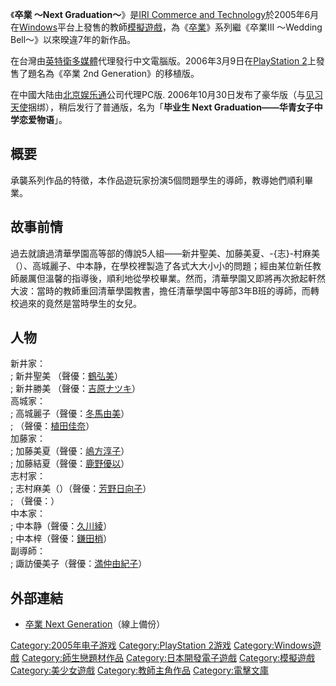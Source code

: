 {{Infobox animanga/Headerofja
|title= 卒業 ～Next Graduation～
|image= 《卒業 Next Graduation》.jpg
|size= 200px
|caption= 
|japanese= 卒業 ～Graduation～
|english= 
|kana= そつぎょう ネクスト グラジュエーション
|romaji= Sotsugyō Nekusuto Gurajuēshon
|genre= 
}}
{{Infobox animanga/Game
|標題= 《卒業 Next Graduation》<br/>中文版 純愛夢幻限定
|遊戲類型= [[模擬遊戲|模擬遊戲]]
|使用平臺= [[个人电脑|PC]]
|最低配備= CPU:PentiumIII 800MHz以上 <br/>記憶體：128MB以上 <br/>顯示卡：16MB以上 <br/>作業系統：Windows 2000/Me/XP <br/>DirectX：8.1以上
|推薦配備= CPU:PentiumIII 1GHz以上 <br/>記憶體：256MB以上 <br/>顯示卡：32MB以上 <br/>作業系統：Windows 2000/Me/XP </br/>DirectX：8.1以上
|修正檔= 
|開發團隊= [[WonderFarm|WonderFarm]]
|代理商= {{flagicon|Taiwan}} [[英特衛|英特衛]] <br/> {{flagicon|China}} [[北京娱乐通|北京娱乐通]]
|製作人= 
|監製= 
|人物設定= [[倉嶋丈康|倉嶋丈康]]
|遊戲人數= 1人
|售價= 新台幣980元 <br/> 人民币158元(豪华版, 与[[见习天使|见习天使]]捆绑发售) <br/> 人民币69元(普通版)
|銷售數量= 
|對象年齡= 8歲以上
|結局數= 27
|記錄檔數= 32個
|記錄檔容量= 79KB
|快速記錄= 有
|快速讀取= 有
|繼續遊戲= 有
|畫面尺寸= 800*600以上
|全螢幕表示模式= 可
|音樂形式= 
|角色配音= 有
|訊息回顧= 可
|CG模式= 有
|音樂模式= 有
|回憶模式= 有
|訊息略過= 可
|自動模式= 半自動
}}
{{Infobox animanga/Footerofja}}

《'''卒業 ～Next Graduation～'''》是[[IRI_Commerce_and_Technology|IRI Commerce and Technology]]於2005年6月在[[Windows|Windows]]平台上發售的教師[[模擬遊戲|模擬遊戲]]，為《[[卒業_(遊戲)|卒業]]》系列繼《卒業III ～Wedding Bell～》以來暌違7年的新作品。

在台灣由[[英特衛多媒體|英特衛多媒體]]代理發行中文電腦版。2006年3月9日在[[PlayStation_2|PlayStation 2]]上發售了題名為《卒業 2nd Generation》的移植版。

在中國大陆由[[北京娱乐通|北京娱乐通]]公司代理PC版. 2006年10月30日发布了豪华版（与[[见习天使|见习天使]]捆绑），稍后发行了普通版，名为「'''毕业生 Next Graduation——华青女子中学恋爱物语'''」。

== 概要 ==
承襲系列作品的特徵，本作品遊玩家扮演5個問題學生的導師，教導她們順利畢業。

== 故事前情 ==
過去就讀過清華學園高等部的傳說5人組——新井聖美、加藤美夏、-{志}-村麻美（{{lang|ja|志村まみ}}）、高城麗子、中本静，在學校裡製造了各式大大小小的問題；經由某位新任教師嚴厲但溫馨的指導後，順利地從學校畢業。然而，清華學園又即將再次掀起軒然大波：當時的教師重回清華學園教書，擔任清華學園中等部3年B班的導師，而轉校過來的竟然是當時學生的女兒。

== 人物 ==
;新井家：
;; 新井聖美 （聲優：[[鶴弘美|鶴弘美]]）
;; 新井勝美 （聲優：[[吉原ナツキ|吉原ナツキ]]）
;高城家：
;; 高城麗子（聲優：[[冬馬由美|冬馬由美]]）
;; {{lang|ja|高城レイカ}}（聲優：[[植田佳奈|植田佳奈]]）
;加藤家：
;; 加藤美夏（聲優：[[嶋方淳子|嶋方淳子]]）
;; 加藤結夏（聲優：[[鹿野優以|鹿野優以]]）
;志村家：
;; 志村麻美（{{lang|ja|志村まみ}}）（聲優：[[芳野日向子|芳野日向子]]）
;; {{lang|ja|志村もこ}}（聲優：{{lang|ja|[[こやまきみこ|こやまきみこ]]}}）
;中本家：
;; 中本静（聲優：[[久川綾|久川綾]]）
;; 中本梓（聲優：[[鎌田梢|鎌田梢]]）
;副導師：
;; 諏訪優美子（聲優：[[満仲由紀子|満仲由紀子]]）

== 外部連結 ==
*[https://web.archive.org/web/20050317024001/http://graduation.jp/ 卒業 Next Generation]（線上備份） {{ja}}

{{DEFAULTSORT:Sotsugyou Next Graduation}}
[[Category:2005年电子游戏|Category:2005年电子游戏]]
[[Category:PlayStation_2游戏|Category:PlayStation 2游戏]]
[[Category:Windows遊戲|Category:Windows遊戲]]
[[Category:師生戀題材作品|Category:師生戀題材作品]]
[[Category:日本開發電子遊戲|Category:日本開發電子遊戲]]
[[Category:模擬遊戲|Category:模擬遊戲]]
[[Category:美少女遊戲|Category:美少女遊戲]]
[[Category:教師主角作品|Category:教師主角作品]]
[[Category:電擊文庫|Category:電擊文庫]]